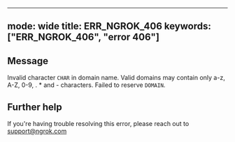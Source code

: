 
---
mode: wide
title: ERR_NGROK_406
keywords: ["ERR_NGROK_406", "error 406"]
---

## Message
Invalid character `CHAR` in domain name. Valid domains may contain only a-z, A-Z, 0-9, . * and - characters. Failed to reserve `DOMAIN`.




## Further help
If you're having trouble resolving this error, please reach out to [support@ngrok.com](mailto:support@ngrok.com?subject=Help%20with%20ERR_NGROK_406)


